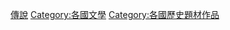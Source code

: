 {{Commons category|Legends by country}}
{{Categories by country|nocat}}

[[Category:傳說|]]
[[Category:各國文學|Category:各國文學]]
[[Category:各國歷史題材作品|Category:各國歷史題材作品]]